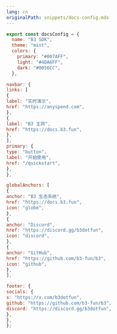```yaml
---
lang: cn
originalPath: snippets/docs-config.mdx
---
```

```jsx
export const docsConfig = {
  name: "B3 SDK",
  theme: "mint",
  colors: {
    primary: "#007AFF",
    light: "#4DA6FF",
    dark: "#0056CC",
  },

navbar: {
links: [
{
label: "实时演示",
href: "https://anyspend.com",
},
{
label: "B3 主网",
href: "https://docs.b3.fun",
},
],
primary: {
type: "button",
label: "开始使用",
href: "/quickstart",
},
},

globalAnchors: [
{
anchor: "B3 生态系统",
href: "https://docs.b3.fun",
icon: "globe",
},
{
anchor: "Discord",
href: "https://discord.gg/b3dotfun",
icon: "discord",
},
{
anchor: "GitHub",
href: "https://github.com/b3-fun/b3",
icon: "github",
},
],

footer: {
socials: {
x: "https://x.com/b3dotfun",
github: "https://github.com/b3-fun/b3",
discord: "https://discord.gg/b3dotfun",
},
},
};
```
